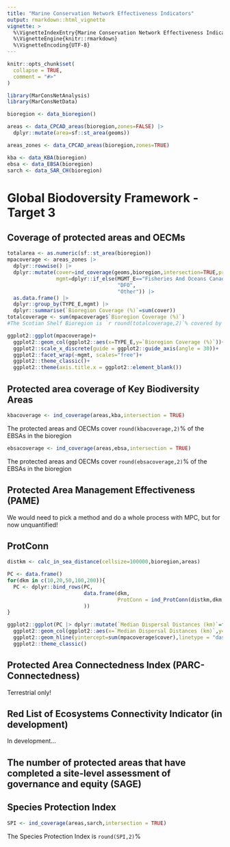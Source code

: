```yaml
---
title: "Marine Conservation Network Effectiveness Indicators"
output: rmarkdown::html_vignette
vignette: >
  %\VignetteIndexEntry{Marine Conservation Network Effectiveness Indicators}
  %\VignetteEngine{knitr::rmarkdown}
  %\VignetteEncoding{UTF-8}
---
```


```r
knitr::opts_chunk$set(
  collapse = TRUE,
  comment = "#>"
)
```


```r
library(MarConsNetAnalysis)
library(MarConsNetData)
```

```r
bioregion <- data_bioregion()

areas <- data_CPCAD_areas(bioregion,zones=FALSE) |> 
  dplyr::mutate(area=sf::st_area(geoms))

areas_zones <- data_CPCAD_areas(bioregion,zones=TRUE)

kba <- data_KBA(bioregion)
ebsa <- data_EBSA(bioregion)
sarch <- data_SAR_CH(bioregion)
```



# Global Biodoversity Framework - Target 3

## Coverage of protected areas and OECMs

```r
totalarea <- as.numeric(sf::st_area(bioregion))
mpacoverage <- areas_zones |> 
  dplyr::rowwise() |> 
  dplyr::mutate(cover=ind_coverage(geoms,bioregion,intersection=TRUE,proportion=FALSE),
                mgmt=dplyr::if_else(MGMT_E=="Fisheries And Oceans Canada",
                                    "DFO",
                                    "Other")) |> 
  as.data.frame() |> 
  dplyr::group_by(TYPE_E,mgmt) |> 
  dplyr::summarise(`Bioregion Coverage (%)`=sum(cover))
totalcoverage <- sum(mpacoverage$`Bioregion Coverage (%)`)
#The Scotian Shelf Bioregion is `r round(totalcoverage,2)`% covered by protected areas and OECMs.
```



```r
ggplot2::ggplot(mpacoverage)+
  ggplot2::geom_col(ggplot2::aes(x=TYPE_E,y=`Bioregion Coverage (%)`))+
  ggplot2::scale_x_discrete(guide = ggplot2::guide_axis(angle = 30))+
  ggplot2::facet_wrap(~mgmt, scales="free")+
  ggplot2::theme_classic()+
  ggplot2::theme(axis.title.x = ggplot2::element_blank())

```


## Protected area coverage of Key Biodiversity Areas

```r
kbacoverage <- ind_coverage(areas,kba,intersection = TRUE)
```

The protected areas and OECMs cover `round(kbacoverage,2)`% of the EBSAs in the bioregion

```r
ebsacoverage <- ind_coverage(areas,ebsa,intersection = TRUE)
```

The protected areas and OECMs cover `round(ebsacoverage,2)`% of the EBSAs in the bioregion

## Protected Area Management Effectiveness (PAME)

We would need to pick a method and do a whole process with MPC, but for now unquantified!


## ProtConn

```r
distkm <- calc_in_sea_distance(cellsize=100000,bioregion,areas)

PC <- data.frame()
for(dkm in c(10,20,50,100,200)){
  PC <- dplyr::bind_rows(PC,
                         data.frame(dkm,
                                    ProtConn = ind_ProtConn(distkm,dkm,bioregion)
                         ))
}

ggplot2::ggplot(PC |> dplyr::mutate(`Median Dispersal Distances (km)`=factor(dkm,levels=unique(dkm))))+
  ggplot2::geom_col(ggplot2::aes(x=`Median Dispersal Distances (km)`,y=ProtConn))+
  ggplot2::geom_hline(yintercept=sum(mpacoverage$cover),linetype = "dashed")+
  ggplot2::theme_classic()

```

## Protected Area Connectedness Index (PARC-Connectedness)

Terrestrial only!

## Red List of Ecosystems Connectivity Indicator (in development)

In development...

## The number of protected areas that have completed a site-level assessment of governance and equity (SAGE)

## Species Protection Index

```r
SPI <- ind_coverage(areas,sarch,intersection = TRUE)
```
The Species Protection Index is `round(SPI,2)`%
